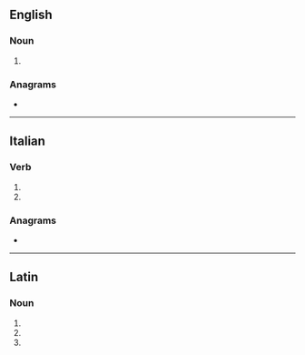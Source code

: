 ==English==

===Noun===
{{head|en|noun form}}

# {{plural of|en|stuprum}}

===Anagrams===
* {{anagrams|en|a=aprstu|prutas|raptus}}

----

==Italian==

===Verb===
{{head|it|verb form}}

# {{inflection of|it|stuprare||3|s|pres|indc}}
# {{inflection of|it|stuprare||2|s|impr}}

===Anagrams===
* {{l|it|raptus}}

----

==Latin==

===Noun===
{{la-noun-form|stupra}}

# {{inflection of|la|stuprum||nom|p}}
# {{inflection of|la|stuprum||acc|p}}
# {{inflection of|la|stuprum||voc|p}}